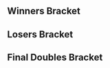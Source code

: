 {{DISPLAYTITLE:SoCal Colosseum #3: Doubles Bracket}}{{SetGame|melee}}
{{tabs static
|name1=Overview
|link1=SoCal Colosseum/3
|name2=Singles Bracket
|link2=SoCal Colosseum/3/Singles Bracket
|name3=Doubles Bracket
|link3=SoCal Colosseum/3/Doubles Bracket
|This=3
}}
==Winners Bracket==
{{32DEDoublesWBracketA
|column-width=160

<!-- ROUND 1 -->
|r1m1t1p1=PsychoMidget |r1m1t1p1flag=us
|r1m1t1p2=CDK |r1m1t1p2flag=us |r1m1t1score={{win}}
|r1m1t2p1=Bye |r1m1t2p1flag=
|r1m1t2p2=Bye |r1m1t2p2flag= |r1m1t2score=
|r1m1win=1

|r1m2t1p1=Friend |r1m2t1p1flag=us
|r1m2t1p2=BirdPerson |r1m2t1p2flag=us |r1m2t1score=2
|r1m2t2p1=Fr3nado🌀 |r1m2t2p1flag=us
|r1m2t2p2=Maruchan |r1m2t2p2flag=us |r1m2t2score=1
|r1m2win=1

|r1m3t1p1=Kenji |r1m3t1p1flag=us
|r1m3t1p2=Yung! |r1m3t1p2flag=us |r1m3t1score=2
|r1m3t2p1=Mecksgc |r1m3t2p1flag=us
|r1m3t2p2=KitCat |r1m3t2p2flag=us |r1m3t2score=0
|r1m3win=1

|r1m4t1p1=Breezy |r1m4t1p1flag=us
|r1m4t1p2=pog0 |r1m4t1p2flag=us |r1m4t1score=2
|r1m4t2p1=TDK |r1m4t2p1flag=us
|r1m4t2p2=Daddy |r1m4t2p2flag=us |r1m4t2score=0
|r1m4win=1

|r1m5t1p1=Fugito |r1m5t1p1flag=us
|r1m5t1p2=joejoe |r1m5t1p2flag=us |r1m5t1score={{win}}
|r1m5t2p1=Bye |r1m5t2p1flag=
|r1m5t2p2=Bye |r1m5t2p2flag= |r1m5t2score=
|r1m5win=1

|r1m6t1p1=Surfero |r1m6t1p1flag=us
|r1m6t1p2=Paws |r1m6t1p2flag=us |r1m6t1score=2
|r1m6t2p1=Kohi |r1m6t2p1flag=us
|r1m6t2p2=Shadow |r1m6t2p2flag=us |r1m6t2score=1
|r1m6win=1

|r1m7t1p1=My Mom |r1m7t1p1flag=us
|r1m7t1p2=Tilt |r1m7t1p2flag= |r1m7t1score=2
|r1m7t2p1=Gluttony |r1m7t2p1flag=us
|r1m7t2p2=Danku |r1m7t2p2flag= |r1m7t2score=1
|r1m7win=1

|r1m8t1p1=7thJavi |r1m8t1p1flag=us
|r1m8t1p2=Loud |r1m8t1p2flag=us |r1m8t1score=2
|r1m8t2p1=JVU |r1m8t2p1flag=us
|r1m8t2p2=Raven |r1m8t2p2flag=us |r1m8t2score=1
|r1m8win=1

|r1m9t1p1=Kira |r1m9t1p1flag=us
|r1m9t1p2=Reno |r1m9t1p2flag=us |r1m9t1score={{win}}
|r1m9t2p1=Bye |r1m9t2p1flag=
|r1m9t2p2=Bye |r1m9t2p2flag= |r1m9t2score=
|r1m9win=1

|r1m10t1p1=AmericanDragon DavidChong |r1m10t1p1flag=us
|r1m10t1p2=Sergio |r1m10t1p2flag=us |r1m10t1score=2
|r1m10t2p1=Seshy |r1m10t2p1flag=us
|r1m10t2p2=Charisma |r1m10t2p2flag=us |r1m10t2score=0
|r1m10win=1

|r1m11t1p1=hdBryan |r1m11t1p1flag=us
|r1m11t1p2=YAMS |r1m11t1p2flag= |r1m11t1score=2
|r1m11t2p1=Eigen |r1m11t2p1flag=us
|r1m11t2p2=Yink |r1m11t2p2flag=us |r1m11t2score=0
|r1m11win=1

|r1m12t1p1=Vavez |r1m12t1p1flag=us
|r1m12t1p2=Dilla |r1m12t1p2flag=us |r1m12t1score=2
|r1m12t2p1=Booty |r1m12t2p1flag=us
|r1m12t2p2=Noop |r1m12t2p2flag=us |r1m12t2score=0
|r1m12win=1

|r1m13t1p1=Mchi |r1m13t1p1flag=us
|r1m13t1p2=LuigiKid |r1m13t1p2flag=us |r1m13t1score={{win}}
|r1m13t2p1=Bye |r1m13t2p1flag=
|r1m13t2p2=Bye |r1m13t2p2flag= |r1m13t2score=
|r1m13win=1

|r1m14t1p1=Youngblood |r1m14t1p1flag=us
|r1m14t1p2=Gooms |r1m14t1p2flag=us |r1m14t1score=2
|r1m14t2p1=Guth |r1m14t2p1flag=us
|r1m14t2p2=El Cancel |r1m14t2p2flag=us |r1m14t2score=1
|r1m14win=1

|r1m15t1p1=Bottle Opener Guy |r1m15t1p1flag=us
|r1m15t1p2=ARMY |r1m15t1p2flag=us |r1m15t1score=2
|r1m15t2p1=GreenTea |r1m15t2p1flag=
|r1m15t2p2=Kyun |r1m15t2p2flag=us |r1m15t2score=0
|r1m15win=1

|r1m16t1p1=myfishcantswim |r1m16t1p1flag=us
|r1m16t1p2=Kony |r1m16t1p2flag=us |r1m16t1score=0
|r1m16t2p1=mixx |r1m16t2p1flag=us
|r1m16t2p2=dankrooster |r1m16t2p2flag=us |r1m16t2score=2
|r1m16win=2

<!-- ROUND 2 -->
|r2m1t1p1=PsychoMidget |r2m1t1p1flag=us
|r2m1t1p2=CDK |r2m1t1p2flag=us |r2m1t1score=2
|r2m1t2p1=Friend |r2m1t2p1flag=us
|r2m1t2p2=BirdPerson |r2m1t2p2flag=us |r2m1t2score=0
|r2m1win=1

|r2m2t1p1=Kenji |r2m2t1p1flag=us
|r2m2t1p2=Yung! |r2m2t1p2flag=us |r2m2t1score=2
|r2m2t2p1=Breezy |r2m2t2p1flag=us
|r2m2t2p2=pog0 |r2m2t2p2flag=us |r2m2t2score=0
|r2m2win=1

|r2m3t1p1=Fugito |r2m3t1p1flag=us
|r2m3t1p2=joejoe |r2m3t1p2flag=us |r2m3t1score=DQ
|r2m3t2p1=Surfero |r2m3t2p1flag=us
|r2m3t2p2=Paws |r2m3t2p2flag=us |r2m3t2score={{win}}
|r2m3win=2

|r2m4t1p1=My Mom |r2m4t1p1flag=us
|r2m4t1p2=Tilt |r2m4t1p2flag= |r2m4t1score=0
|r2m4t2p1=7thJavi |r2m4t2p1flag=us
|r2m4t2p2=Loud |r2m4t2p2flag=us |r2m4t2score=2
|r2m4win=2

|r2m5t1p1=Kira |r2m5t1p1flag=us
|r2m5t1p2=Reno |r2m5t1p2flag=us |r2m5t1score=2
|r2m5t2p1=AmericanDragon DavidChong |r2m5t2p1flag=us
|r2m5t2p2=Sergio |r2m5t2p2flag=us |r2m5t2score=0
|r2m5win=1

|r2m6t1p1=hdBryan |r2m6t1p1flag=us
|r2m6t1p2=YAMS |r2m6t1p2flag= |r2m6t1score=0
|r2m6t2p1=Vavez |r2m6t2p1flag=us
|r2m6t2p2=Dilla |r2m6t2p2flag=us |r2m6t2score=2
|r2m6win=2

|r2m7t1p1=Mchi |r2m7t1p1flag=us
|r2m7t1p2=LuigiKid |r2m7t1p2flag=us |r2m7t1score=2
|r2m7t2p1=Youngblood |r2m7t2p1flag=us
|r2m7t2p2=Gooms |r2m7t2p2flag=us |r2m7t2score=0
|r2m7win=1

|r2m8t1p1=Bottle Opener Guy |r2m8t1p1flag=us
|r2m8t1p2=ARMY |r2m8t1p2flag=us |r2m8t1score=2
|r2m8t2p1=mixx |r2m8t2p1flag=us
|r2m8t2p2=dankrooster |r2m8t2p2flag=us |r2m8t2score=1
|r2m8win=1

<!-- ROUND 3 -->
|r3m1t1p1=PsychoMidget |r3m1t1p1flag=us
|r3m1t1p2=CDK |r3m1t1p2flag=us |r3m1t1score=2
|r3m1t2p1=Kenji |r3m1t2p1flag=us
|r3m1t2p2=Yung! |r3m1t2p2flag=us |r3m1t2score=0
|r3m1win=1

|r3m2t1p1=Surfero |r3m2t1p1flag=us
|r3m2t1p2=Paws |r3m2t1p2flag=us |r3m2t1score=2
|r3m2t2p1=7thJavi |r3m2t2p1flag=us
|r3m2t2p2=Loud |r3m2t2p2flag=us |r3m2t2score=0
|r3m2win=1

|r3m3t1p1=Kira |r3m3t1p1flag=us
|r3m3t1p2=Reno |r3m3t1p2flag=us |r3m3t1score=2
|r3m3t2p1=Vavez |r3m3t2p1flag=us
|r3m3t2p2=Dilla |r3m3t2p2flag=us |r3m3t2score=0
|r3m3win=1

|r3m4t1p1=Mchi |r3m4t1p1flag=us
|r3m4t1p2=LuigiKid |r3m4t1p2flag=us |r3m4t1score=2
|r3m4t2p1=Bottle Opener Guy |r3m4t2p1flag=us
|r3m4t2p2=ARMY |r3m4t2p2flag=us |r3m4t2score=0
|r3m4win=1

<!-- ROUND 4 -->
|r4m1t1p1=PsychoMidget |r4m1t1p1flag=us
|r4m1t1p2=CDK |r4m1t1p2flag=us |r4m1t1score=3
|r4m1t2p1=Surfero |r4m1t2p1flag=us
|r4m1t2p2=Paws |r4m1t2p2flag=us |r4m1t2score=0
|r4m1win=1

|r4m2t1p1=Kira |r4m2t1p1flag=us
|r4m2t1p2=Reno |r4m2t1p2flag=us |r4m2t1score=3
|r4m2t2p1=Mchi |r4m2t2p1flag=us
|r4m2t2p2=LuigiKid |r4m2t2p2flag=us |r4m2t2score=0
|r4m2win=1
}}
==Losers Bracket==
{{32DEDoublesLBracketSmwA
|tourneylink=SoCal Colosseum/3
|tourneyname=SoCal Colosseum #3
|l1placement=25-28
|l2placement=17-24
|l3placement=13-16
|l4placement=9-12
|l5placement=7-8
|l6placement=5-6|column-width=160

<!-- ROUND 1 -->
|l1m1t1p1=Bye |l1m1t1p1flag=
|l1m1t1p2=Bye |l1m1t1p2flag= |l1m1t1score=
|l1m1t2p1=Fr3nado🌀 |l1m1t2p1flag=us
|l1m1t2p2=Maruchan |l1m1t2p2flag=us |l1m1t2score={{win}}
|l1m1win=2

|l1m2t1p1=Mecksgc |l1m2t1p1flag=us
|l1m2t1p2=KitCat |l1m2t1p2flag=us |l1m2t1score=0
|l1m2t2p1=TDK |l1m2t2p1flag=us
|l1m2t2p2=Daddy |l1m2t2p2flag=us |l1m2t2score=2
|l1m2win=2

|l1m3t1p1=Bye |l1m3t1p1flag=
|l1m3t1p2=Bye |l1m3t1p2flag= |l1m3t1score=
|l1m3t2p1=Kohi |l1m3t2p1flag=us
|l1m3t2p2=Shadow |l1m3t2p2flag=us |l1m3t2score={{win}}
|l1m3win=2

|l1m4t1p1=Gluttony |l1m4t1p1flag=us
|l1m4t1p2=Danku |l1m4t1p2flag= |l1m4t1score=2
|l1m4t2p1=JVU |l1m4t2p1flag=us
|l1m4t2p2=Raven |l1m4t2p2flag=us |l1m4t2score=1
|l1m4win=1

|l1m5t1p1=Bye |l1m5t1p1flag=
|l1m5t1p2=Bye |l1m5t1p2flag= |l1m5t1score=
|l1m5t2p1=Seshy |l1m5t2p1flag=us
|l1m5t2p2=Charisma |l1m5t2p2flag=us |l1m5t2score={{win}}
|l1m5win=2

|l1m6t1p1=Eigen |l1m6t1p1flag=us
|l1m6t1p2=Yink |l1m6t1p2flag=us |l1m6t1score=2
|l1m6t2p1=Booty |l1m6t2p1flag=us
|l1m6t2p2=Noop |l1m6t2p2flag=us |l1m6t2score=0
|l1m6win=1

|l1m7t1p1=Bye |l1m7t1p1flag=
|l1m7t1p2=Bye |l1m7t1p2flag= |l1m7t1score=
|l1m7t2p1=Guth |l1m7t2p1flag=us
|l1m7t2p2=El Cancel |l1m7t2p2flag=us |l1m7t2score={{win}}
|l1m7win=2

|l1m8t1p1=GreenTea |l1m8t1p1flag=
|l1m8t1p2=Kyun |l1m8t1p2flag=us |l1m8t1score=0
|l1m8t2p1=myfishcantswim |l1m8t2p1flag=us
|l1m8t2p2=Kony |l1m8t2p2flag=us |l1m8t2score=2
|l1m8win=2

<!-- ROUND 2 -->
|l2m1t1p1=mixx |l2m1t1p1flag=us
|l2m1t1p2=dankrooster |l2m1t1p2flag=us |l2m1t1score=2
|l2m1t2p1=Fr3nado🌀 |l2m1t2p1flag=us
|l2m1t2p2=Maruchan |l2m1t2p2flag=us |l2m1t2score=0
|l2m1win=1

|l2m2t1p1=Youngblood |l2m2t1p1flag=us
|l2m2t1p2=Gooms |l2m2t1p2flag=us |l2m2t1score=1
|l2m2t2p1=TDK |l2m2t2p1flag=us
|l2m2t2p2=Daddy |l2m2t2p2flag=us |l2m2t2score=2
|l2m2win=2

|l2m3t1p1=hdBryan |l2m3t1p1flag=us
|l2m3t1p2=YAMS |l2m3t1p2flag= |l2m3t1score=2
|l2m3t2p1=Kohi |l2m3t2p1flag=us
|l2m3t2p2=Shadow |l2m3t2p2flag=us |l2m3t2score=0
|l2m3win=1

|l2m4t1p1=AmericanDragon DavidChong |l2m4t1p1flag=us
|l2m4t1p2=Sergio |l2m4t1p2flag=us |l2m4t1score=2
|l2m4t2p1=Gluttony |l2m4t2p1flag=us
|l2m4t2p2=Danku |l2m4t2p2flag= |l2m4t2score=0
|l2m4win=1

|l2m5t1p1=My Mom |l2m5t1p1flag=us
|l2m5t1p2=Tilt |l2m5t1p2flag= |l2m5t1score=0
|l2m5t2p1=Seshy |l2m5t2p1flag=us
|l2m5t2p2=Charisma |l2m5t2p2flag=us |l2m5t2score=2
|l2m5win=2

|l2m6t1p1=Fugito |l2m6t1p1flag=us
|l2m6t1p2=joejoe |l2m6t1p2flag=us |l2m6t1score=DQ
|l2m6t2p1=Eigen |l2m6t2p1flag=us
|l2m6t2p2=Yink |l2m6t2p2flag=us |l2m6t2score={{win}}
|l2m6win=2

|l2m7t1p1=Breezy |l2m7t1p1flag=us
|l2m7t1p2=pog0 |l2m7t1p2flag=us |l2m7t1score=2
|l2m7t2p1=Guth |l2m7t2p1flag=us
|l2m7t2p2=El Cancel |l2m7t2p2flag=us |l2m7t2score=0
|l2m7win=1

|l2m8t1p1=Friend |l2m8t1p1flag=us
|l2m8t1p2=BirdPerson |l2m8t1p2flag=us |l2m8t1score=0
|l2m8t2p1=myfishcantswim |l2m8t2p1flag=us
|l2m8t2p2=Kony |l2m8t2p2flag=us |l2m8t2score=2
|l2m8win=2

<!-- ROUND 3 -->
|l3m1t1p1=mixx |l3m1t1p1flag=us
|l3m1t1p2=dankrooster |l3m1t1p2flag=us |l3m1t1score=2
|l3m1t2p1=TDK |l3m1t2p1flag=us
|l3m1t2p2=Daddy |l3m1t2p2flag=us |l3m1t2score=1
|l3m1win=1

|l3m2t1p1=hdBryan |l3m2t1p1flag=us
|l3m2t1p2=YAMS |l3m2t1p2flag= |l3m2t1score=2
|l3m2t2p1=AmericanDragon DavidChong |l3m2t2p1flag=us
|l3m2t2p2=Sergio |l3m2t2p2flag=us |l3m2t2score=0
|l3m2win=1

|l3m3t1p1=Seshy |l3m3t1p1flag=us
|l3m3t1p2=Charisma |l3m3t1p2flag=us |l3m3t1score=0
|l3m3t2p1=Eigen |l3m3t2p1flag=us
|l3m3t2p2=Yink |l3m3t2p2flag=us |l3m3t2score=2
|l3m3win=2

|l3m4t1p1=Breezy |l3m4t1p1flag=us
|l3m4t1p2=pog0 |l3m4t1p2flag=us |l3m4t1score=0
|l3m4t2p1=myfishcantswim |l3m4t2p1flag=us
|l3m4t2p2=Kony |l3m4t2p2flag=us |l3m4t2score=2
|l3m4win=2

<!-- ROUND 4 -->
|l4m1t1p1=7thJavi |l4m1t1p1flag=us
|l4m1t1p2=Loud |l4m1t1p2flag=us |l4m1t1score=0
|l4m1t2p1=mixx |l4m1t2p1flag=us
|l4m1t2p2=dankrooster |l4m1t2p2flag=us |l4m1t2score=2
|l4m1win=2

|l4m2t1p1=Kenji |l4m2t1p1flag=us
|l4m2t1p2=Yung! |l4m2t1p2flag=us |l4m2t1score=0
|l4m2t2p1=hdBryan |l4m2t2p1flag=us
|l4m2t2p2=YAMS |l4m2t2p2flag= |l4m2t2score=2
|l4m2win=2

|l4m3t1p1=Bottle Opener Guy |l4m3t1p1flag=us
|l4m3t1p2=ARMY |l4m3t1p2flag=us |l4m3t1score=2
|l4m3t2p1=Eigen |l4m3t2p1flag=us
|l4m3t2p2=Yink |l4m3t2p2flag=us |l4m3t2score=1
|l4m3win=1

|l4m4t1p1=Vavez |l4m4t1p1flag=us
|l4m4t1p2=Dilla |l4m4t1p2flag=us |l4m4t1score=2
|l4m4t2p1=myfishcantswim |l4m4t2p1flag=us
|l4m4t2p2=Kony |l4m4t2p2flag=us |l4m4t2score=1
|l4m4win=1

<!-- ROUND 5 -->
|l5m1t1p1=mixx |l5m1t1p1flag=us
|l5m1t1p2=dankrooster |l5m1t1p2flag=us |l5m1t1score=0
|l5m1t2p1=hdBryan |l5m1t2p1flag=us
|l5m1t2p2=YAMS |l5m1t2p2flag= |l5m1t2score=2
|l5m1win=2

|l5m2t1p1=Bottle Opener Guy |l5m2t1p1flag=us
|l5m2t1p2=ARMY |l5m2t1p2flag=us |l5m2t1score=0
|l5m2t2p1=Vavez |l5m2t2p1flag=us
|l5m2t2p2=Dilla |l5m2t2p2flag=us |l5m2t2score=2
|l5m2win=2

<!-- ROUND 6 -->
|l6m1t1p1=Mchi |l6m1t1p1flag=us
|l6m1t1p2=LuigiKid |l6m1t1p2flag=us |l6m1t1score=2
|l6m1t2p1=hdBryan |l6m1t2p1flag=us
|l6m1t2p2=YAMS |l6m1t2p2flag= |l6m1t2score=0
|l6m1win=1

|l6m2t1p1=Surfero |l6m2t1p1flag=us
|l6m2t1p2=Paws |l6m2t1p2flag=us |l6m2t1score=0
|l6m2t2p1=Vavez |l6m2t2p1flag=us
|l6m2t2p2=Dilla |l6m2t2p2flag=us |l6m2t2score=2
|l6m2win=2
}}
<onlyinclude>
==Final Doubles Bracket==
{{DEFinalDoublesSmwBracket
|tourneylink=SoCal Colosseum/3
|tourneyname=SoCal Colosseum #3
|l1placement=4
|r2placement=3
|r3loserplacement=2
|r3winnerplacement=1


<!-- FROM WINNERS -->
|r1m1t1p1=PsychoMidget |r1m1t1p1flag=us
|r1m1t1p2=CDK |r1m1t1p2flag=us |r1m1t1score=3
|r1m1t2p1=Kira |r1m1t2p1flag=us
|r1m1t2p2=Reno |r1m1t2p2flag=us |r1m1t2score=1
|r1m1win=1

<!-- FROM LOSERS -->
|l1m1t1p1=Mchi |l1m1t1p1flag=us
|l1m1t1p2=LuigiKid |l1m1t1p2flag=us |l1m1t1score=2
|l1m1t2p1=Vavez |l1m1t2p1flag=us
|l1m1t2p2=Dilla |l1m1t2p2flag=us |l1m1t2score=0
|l1m1win=1

<!-- LOSERS FINALS -->
|r2m1t1p1=Kira |r2m1t1p1flag=us
|r2m1t1p2=Reno |r2m1t1p2flag=us |r2m1t1score=3
|r2m1t2p1=Mchi |r2m1t2p1flag=us
|r2m1t2p2=LuigiKid |r2m1t2p2flag=us |r2m1t2score=0
|r2m1win=1

<!-- GRAND FINALS -->
|r3m1t1p1=PsychoMidget |r3m1t1p1flag=us
|r3m1t1p2=CDK |r3m1t1p2flag=us |r3m1t1score=3
|r3m1t2p1=Kira |r3m1t2p1flag=us
|r3m1t2p2=Reno |r3m1t2p2flag=us |r3m1t2score=0
|r3m1win=1
}}
</onlyinclude>
